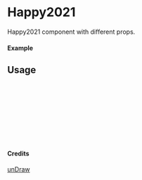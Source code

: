 
<Meta of={Happy2021} title="unDraw/Happy2021" />

# Happy2021

Happy2021 component with different props.

#### Example

<Canvas of={Happy2021.Primary} />

## Usage

```ts
import { Happy2021 } from "yadl-ui";

const Example = () => {
  return (
      <Happy2021 />
  );
};

export default Example;
```

#### Credits
[unDraw](https://undraw.co/illustrations)

